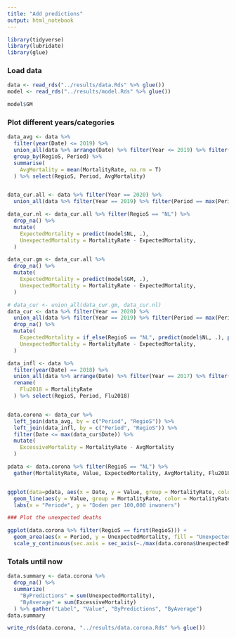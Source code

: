 ```yaml
---
title: "Add predictions"
output: html_notebook
---
```


```r
library(tidyverse)
library(lubridate)
library(glue)
```

### Load data

```r
data <- read_rds("../results/data.Rds" %>% glue())
model <- read_rds("../results/model.Rds" %>% glue())

model$GM
```

###  Plot different years/categories

```r


data_avg <- data %>%
  filter(year(Date) <= 2019) %>%
  union_all(data %>% arrange(Date) %>% filter(Year <= 2019) %>% filter(Period == max(Period)) %>% mutate(Period = 0)) %>%
  group_by(RegioS, Period) %>%
  summarise(
    AvgMortality = mean(MortalityRate, na.rm = T)
  ) %>% select(RegioS, Period, AvgMortality)


data_cur.all <- data %>% filter(Year == 2020) %>% 
  union_all(data %>% filter(Year == 2019) %>% filter(Period == max(Period)) %>% mutate(Period = 0))

data_cur.nl <- data_cur.all %>% filter(RegioS == "NL") %>%
  drop_na() %>%
  mutate(
    ExpectedMortality = predict(model$NL, .),
    UnexpectedMortality = MortalityRate - ExpectedMortality,
  )

data_cur.gm <- data_cur.all %>%
  drop_na() %>%
  mutate(
    ExpectedMortality = predict(model$GM, .),
    UnexpectedMortality = MortalityRate - ExpectedMortality,
  )

# data_cur <- union_all(data_cur.gm, data_cur.nl)
data_cur <- data %>% filter(Year == 2020) %>% 
  union_all(data %>% filter(Year == 2019) %>% filter(Period == max(Period)) %>% mutate(Period = 0)) %>%
  drop_na() %>%
  mutate(
    ExpectedMortality = if_else(RegioS == "NL", predict(model$NL, .), predict(model$GM, .)),
    UnexpectedMortality = MortalityRate - ExpectedMortality,
  )

data_infl <- data %>%
  filter(year(Date) == 2018) %>%
  union_all(data %>% arrange(Date) %>% filter(Year == 2017) %>% filter(Period == max(Period)) %>% mutate(Period = 0)) %>%
  rename(
    Flu2018 = MortalityRate
  ) %>% select(RegioS, Period, Flu2018)


data.corona <- data_cur %>%
  left_join(data_avg, by = c("Period", "RegioS")) %>%
  left_join(data_infl, by = c("Period", "RegioS")) %>%
  filter(Date <= max(data_cur$Date)) %>%
  mutate(
    ExcessiveMortality = MortalityRate - AvgMortality  
  )

pdata <- data.corona %>% filter(RegioS == "NL") %>%
  gather(MortalityRate, Value, ExpectedMortality, AvgMortality, Flu2018, MortalityRate) %>% arrange(Date)


ggplot(data=pdata, aes(x = Date, y = Value, group = MortalityRate, color = MortalityRate)) +
  geom_line(aes(y = Value, group = MortalityRate, color = MortalityRate)) +
  labs(x = "Periode", y = "Doden per 100,000 inwoners")
```

```r

### Plot the unexpected deaths

ggplot(data.corona %>% filter(RegioS == first(RegioS))) +
  geom_area(aes(x = Period, y = UnexpectedMortality, fill = "Unexpected Mortality", group = 1)) +
  scale_y_continuous(sec.axis = sec_axis(~./max(data.corona$UnexpectedMortality), name = "y2"))

```

### Totals until now

```r
data.summary <- data.corona %>%
  drop_na() %>%
  summarize(
    "ByPredictions" = sum(UnexpectedMortality),
    "ByAverage" = sum(ExcessiveMortality)
  ) %>% gather("Label", "Value", "ByPredictions", "ByAverage")
data.summary
```

```r
write_rds(data.corona, "../results/data.corona.Rds" %>% glue())
```